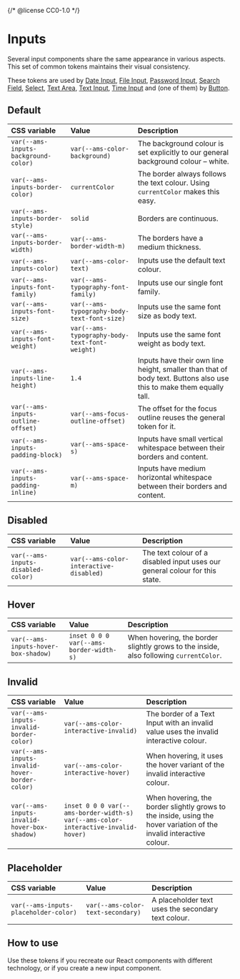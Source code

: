 {/* @license CC0-1.0 */}


<Meta title="Brand/Design Tokens/Inputs" />

# Inputs

Several input components share the same appearance in various aspects.
This set of common tokens maintains their visual consistency.

These tokens are used by
[Date Input](/docs/components-forms-date-input--docs),
[File Input](/docs/components-forms-file-input--docs),
[Password Input](/docs/components-forms-password-input--docs),
[Search Field](/docs/components-forms-search-field--docs),
[Select](/docs/components-forms-select--docs),
[Text Area](/docs/components-forms-text-area--docs),
[Text Input](/docs/components-forms-text-input--docs),
[Time Input](/docs/components-forms-time-input--docs) and
(one of them) by [Button](/docs/components-buttons-button--docs).

## Default

| CSS variable                         | Value                                         | Description                                                                                                         |
| :----------------------------------- | :-------------------------------------------- | :------------------------------------------------------------------------------------------------------------------ |
| `var(--ams-inputs-background-color)` | `var(--ams-color-background)`                 | The background colour is set explicitly to our general background colour – white.                                   |
| `var(--ams-inputs-border-color)`     | `currentColor`                                | The border always follows the text colour. Using `currentColor` makes this easy.                                    |
| `var(--ams-inputs-border-style)`     | `solid`                                       | Borders are continuous.                                                                                             |
| `var(--ams-inputs-border-width)`     | `var(--ams-border-width-m)`                   | The borders have a medium thickness.                                                                                |
| `var(--ams-inputs-color)`            | `var(--ams-color-text)`                       | Inputs use the default text colour.                                                                                 |
| `var(--ams-inputs-font-family)`      | `var(--ams-typography-font-family)`           | Inputs use our single font family.                                                                                  |
| `var(--ams-inputs-font-size)`        | `var(--ams-typography-body-text-font-size)`   | Inputs use the same font size as body text.                                                                         |
| `var(--ams-inputs-font-weight)`      | `var(--ams-typography-body-text-font-weight)` | Inputs use the same font weight as body text.                                                                       |
| `var(--ams-inputs-line-height)`      | `1.4`                                         | Inputs have their own line height, smaller than that of body text. Buttons also use this to make them equally tall. |
| `var(--ams-inputs-outline-offset)`   | `var(--ams-focus-outline-offset)`             | The offset for the focus outline reuses the general token for it.                                                   |
| `var(--ams-inputs-padding-block)`    | `var(--ams-space-s)`                          | Inputs have small vertical whitespace between their borders and content.                                            |
| `var(--ams-inputs-padding-inline)`   | `var(--ams-space-m)`                          | Inputs have medium horizontal whitespace between their borders and content.                                         |

## Disabled

| CSS variable                       | Value                                   | Description                                                                 |
| :--------------------------------- | :-------------------------------------- | :-------------------------------------------------------------------------- |
| `var(--ams-inputs-disabled-color)` | `var(--ams-color-interactive-disabled)` | The text colour of a disabled input uses our general colour for this state. |

## Hover

| CSS variable                         | Value                                   | Description                                                                            |
| :----------------------------------- | :-------------------------------------- | :------------------------------------------------------------------------------------- |
| `var(--ams-inputs-hover-box-shadow)` | `inset 0 0 0 var(--ams-border-width-s)` | When hovering, the border slightly grows to the inside, also following `currentColor`. |

## Invalid

| CSS variable                                   | Value                                                                                | Description                                                                                                          |
| :--------------------------------------------- | :----------------------------------------------------------------------------------- | :------------------------------------------------------------------------------------------------------------------- |
| `var(--ams-inputs-invalid-border-color)`       | `var(--ams-color-interactive-invalid)`                                               | The border of a Text Input with an invalid value uses the invalid interactive colour.                                |
| `var(--ams-inputs-invalid-hover-border-color)` | `var(--ams-color-interactive-hover)`                                                 | When hovering, it uses the hover variant of the invalid interactive colour.                                          |
| `var(--ams-inputs-invalid-hover-box-shadow)`   | `inset 0 0 0 var(--ams-border-width-s)` `var(--ams-color-interactive-invalid-hover)` | When hovering, the border slightly grows to the inside, using the hover variation of the invalid interactive colour. |

## Placeholder

| CSS variable                          | Value                             | Description                                        |
| :------------------------------------ | :-------------------------------- | :------------------------------------------------- |
| `var(--ams-inputs-placeholder-color)` | `var(--ams-color-text-secondary)` | A placeholder text uses the secondary text colour. |

## How to use

Use these tokens if you recreate our React components with different technology, or if you create a new input component.
